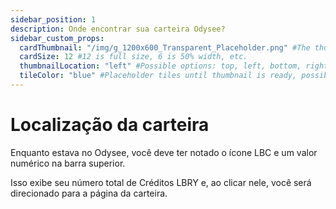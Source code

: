 ---
sidebar_position: 1
description: Onde encontrar sua carteira Odysee?
sidebar_custom_props:
  cardThumbnail: "/img/g_1200x600_Transparent_Placeholder.png" #The thumbnail on the category card.
  cardSize: 12 #12 is full size, 6 is 50% width, etc.
  thumbnailLocation: "left" #Possible options: top, left, bottom, right, none
  tileColor: "blue" #Placeholder tiles until thumbnail is ready, possible options: blue, cream, darkpurple, lightpurple, mauve, orange, pink, none
---

# Localização da carteira

Enquanto estava no Odysee, você deve ter notado o ícone LBC e um valor numérico na barra superior.

Isso exibe seu número total de Créditos LBRY e, ao clicar nele, você será direcionado para a página da carteira.
